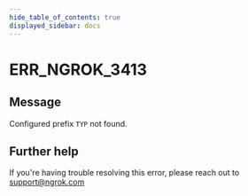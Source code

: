 ```yaml
---
hide_table_of_contents: true
displayed_sidebar: docs
---
```



# ERR_NGROK_3413

## Message

Configured prefix `TYP` not found.

<ErrorDetails error="err_ngrok_3413" />

## Further help

If you're having trouble resolving this error, please reach out to [support@ngrok.com](mailto:support@ngrok.com?subject=Help%20with%20ERR_NGROK_3413)
